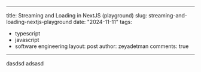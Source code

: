 
---
title: Streaming and Loading in NextJS (playground)
slug: streaming-and-loading-nextjs-playground
date: "2024-11-11"
tags:
  - typescript
  - javascript
  - software engineering
layout: post
author: zeyadetman
comments: true
---

dasdsd adsasd

<Sandpack />